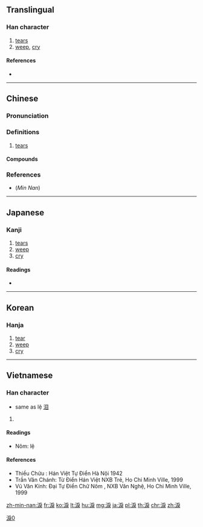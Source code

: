 {{also|泪|涙}}
==Translingual==
{{ja-forms|[[涙]]|[[泪]]|[[淚]]}}

===Han character===
{{Han char|rn=85|rad=水|as=08|sn=11|four=33134|canj=EHSK,XEHSK|ids=⿰氵戾}}

# [[tear]]s
# [[weep]], [[cry]]

====References====
* {{Han ref|kx=0630.020|dkj=17644|dj=1032.050|hdz=31662.070|uh=6DDA|ud=28122|bh=B25C|bd=45660}}

----

==Chinese==
{{zh-forms|s=泪}}

===Pronunciation===
{{zh-pron
|m=lèi
|c=leoi6
|h=pfs=
|md=
|mn=lūi
|w=
|mc=y
|oc=y
|cat=n
}}

===Definitions===
{{zh-hanzi}}

# [[tear]]s

====Compounds====
{{der3
|{{zh-l|淚痕}}
|{{zh-l|淚花}}, {{zh-l|淚花兒}}
|{{zh-l|淚漣漣}}
|{{zh-l|淚囊}}
|{{zh-l|淚人兒}}
|{{zh-l|淚容}}
|{{zh-l|淚如泉湧}}
|{{zh-l|淚水}}
|{{zh-l|淚汪汪}}, {{zh-l|淚汪汪兒}}
|{{zh-l|淚腺}}
|{{zh-l|淚眼}}
|{{zh-l|淚液}}
|{{zh-l|淚盈盈}}
|{{zh-l|淚雨}}
|{{zh-l|淚珠}}
}}

===References===
* (''Min Nan'') {{thcwd|7532}}

----

==Japanese==

===Kanji===
{{ja-kanji|grade=|rs=水08|style=ky|shin=涙}}

# [[tears]]
# [[weep]]
# [[cry]]

====Readings====
* {{ja-readings|on=[[るい]] (rui), [[れい]] (rei)|kun=[[なみだ]] (namida)}}

----

==Korean==

===Hanja===
{{ko-hanja|hangeul=[[루]], [[누]]|eumhun=|rv=ru, nu|mr=ru, nu|y=lwu, nwu}}

# [[tear]]
# [[weep]]
# [[cry]]

----

==Vietnamese==

===Han character===
{{vi-hantu|[[lệ]], [[luỵ]]|rs=水08}}
* same as lệ [[泪]]

# {{defn|lang=vi|sort=水08}}

====Readings====
* Nôm: lệ

====References====
* Thiều Chửu : Hán Việt Tự Điển Hà Nội 1942
* Trần Văn Chánh: Từ Điển Hán Việt NXB Trẻ, Ho Chi Minh Ville, 1999
* Vũ Văn Kính: Đại Tự Điển Chữ Nôm , NXB Văn Nghệ, Ho Chi Minh Ville, 1999

[[Category:CJKV characters simplified differently in Japan and China|淚0]]

[[zh-min-nan:淚]]
[[fr:淚]]
[[ko:淚]]
[[lt:淚]]
[[hu:淚]]
[[mg:淚]]
[[ja:淚]]
[[pl:淚]]
[[th:淚]]
[[chr:淚]]
[[zh:淚]]